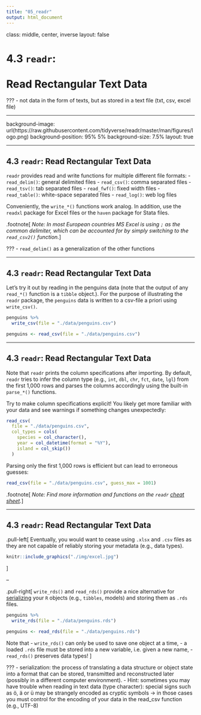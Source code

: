 ```yaml
---
title: "05_readr"
output: html_document
---
```


class: middle, center, inverse
layout: false

# 4.3 `readr`:<br><br>Read Rectangular Text Data

???
- not data in the form of texts, but as stored in a text file (txt, csv, excel file)

---

background-image: url(https://raw.githubusercontent.com/tidyverse/readr/master/man/figures/logo.png)
background-position: 95% 5%
background-size: 7.5%
layout: true

---

## 4.3 `readr`: Read Rectangular Text Data

`readr` provides read and write functions for multiple different file formats:
- `read_delim()`: general delimited files
- `read_csv()`: comma separated files
- `read_tsv()`: tab separated files
- `read_fwf()`: fixed width files
- `read_table()`: white-space separated files
- `read_log()`: web log files

Conveniently, the `write_*()` functions work analog. In addition, use the `readxl` package for Excel files or the `haven` package for Stata files.

.footnote[
*Note: In most European countries MS Excel is using `;` as the common delimiter, which can be accounted for by simply switching to the `read_csv2()` function.*
]

???
- `read_delim()` as a generalization of the other functions

---

## 4.3 `readr`: Read Rectangular Text Data

Let's try it out by reading in the penguins data (note that the output of any `read_*()` function is a `tibble` object.). For the purpose of illustrating the `readr` package, the `penguins` data is written to a csv-file a priori using `write_csv()`.

```r
penguins %>% 
  write_csv(file = "./data/penguins.csv")
```

```r
penguins <- read_csv(file = "./data/penguins.csv")
```

---

## 4.3 `readr`: Read Rectangular Text Data

Note that `readr` prints the column specifications after importing. By default, `readr` tries to infer the column type (e.g., `int`, `dbl`, `chr`, `fct`, `date`, `lgl`) from the first 1,000 rows and parses the columns accordingly using the built-in `parse_*()` functions.

Try to make column specifications explicit! You likely get more familiar with your data and see warnings if something changes unexpectedly:
```r
read_csv(
  file = "./data/penguins.csv",
  col_types = cols(
    species = col_character(),
    year = col_datetime(format = "%Y"),
    island = col_skip())
  )
```

Parsing only the first 1,000 rows is efficient but can lead to erroneous guesses:
```r
read_csv(file = "./data/penguins.csv", guess_max = 1001)
```

.footnote[
*Note: Find more information and functions on the `readr` [cheat sheet](https://raw.githubusercontent.com/rstudio/cheatsheets/master/data-import.pdf).*
]

---

## 4.3 `readr`: Read Rectangular Text Data

.pull-left[
Eventually, you would want to cease using `.xlsx` and `.csv` files as they are not capable of reliably storing your metadata (e.g., data types).

```r
knitr::include_graphics("./img/excel.jpg")
```
]

--

.pull-right[
`write_rds()` and `read_rds()` provide a nice alternative for [serializing](https://en.wikipedia.org/wiki/Serialization) your `R` objects (e.g., `tibbles`, models) and storing them as `.rds` files.
```r
penguins %>% 
  write_rds(file = "./data/penguins.rds")
```

```r
penguins <- read_rds(file = "./data/penguins.rds")
```

Note that
- `write_rds()` can only be used to save one object at a time,
- a loaded `.rds` file must be stored into a new variable, i.e. given a new name,
- `read_rds()` preserves data types!
]

???
- serialization: the process of translating a data structure or object state into a format that can be stored, transmitted and reconstructed later (possibly in a different computer environment).
- Hint: sometimes you may have trouble when reading in text data (type character): special signs such as ö, ä or ü may be strangely encoded as cryptic symbols -> in those cases you must control for the encoding of your data in the read_csv function (e.g., UTF-8)

